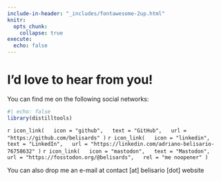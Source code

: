 ```yaml
---
include-in-header: "_includes/fontawesome-2up.html"
knitr:
  opts_chunk: 
    collapse: true
execute: 
  echo: false
---
```


# [I'd love to hear from you!]{.primary}

You can find me on the following social networks:

```r
#| echo: false
library(distilltools)
```

`r icon_link(
  icon = "github",
  text = "GitHub",
  url = "https://github.com/belisards"
)`
`r icon_link(
  icon = "linkedin",
  text = "LinkedIn",
  url = "https://linkedin.com/adriano-belisario-76758632"
)`
`r icon_link(
  icon = "mastodon",
  text = "Mastodon",
  url = "https://fosstodon.org/@belisards",
  rel = "me noopener"
)`

You can also drop me an e-mail at contact [at] belisario [dot] website